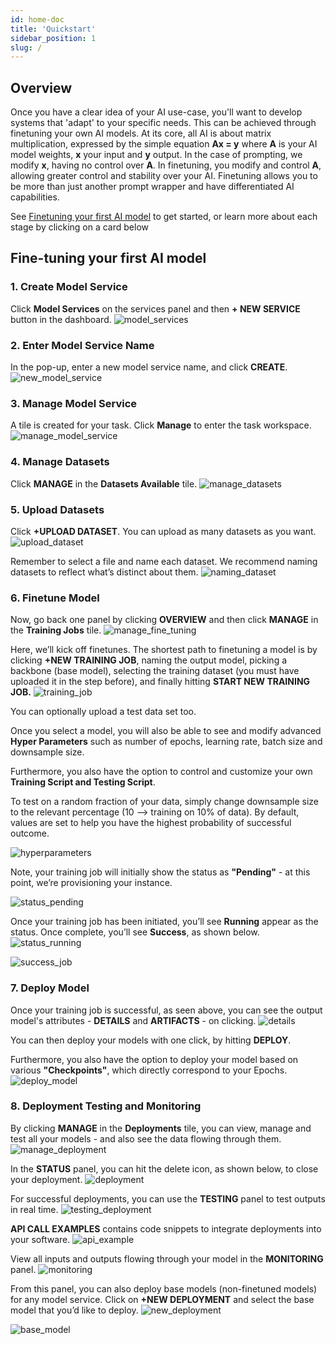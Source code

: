 ```yaml
---
id: home-doc
title: 'Quickstart'
sidebar_position: 1
slug: /
---
```


## Overview
Once you have a clear idea of your AI use-case, you'll want to develop systems that 'adapt' to your specific needs.
This can be achieved through finetuning your own AI models. At its core, all AI is about matrix multiplication, expressed by the simple equation **Ax = y** where **A** is your AI model weights, **x** your input and **y** output.
In the case of prompting, we modify **x**, having no control over **A**. In finetuning, you modify and control **A**, allowing greater control and stability over your AI.
Finetuning allows you to be more than just another prompt wrapper and have differentiated AI capabilities. 

See [Finetuning your first AI model](#finetuning-your-first-ai-model) to get started, or learn more about each stage by clicking on a card below


## Fine-tuning your first AI model

### **1. Create Model Service**
Click **Model Services** on the services panel and then **+ NEW SERVICE** button in the dashboard.
![model_services](/img/quickstart/model_services.png)
### **2. Enter Model Service Name** 
  In the pop-up, enter a new model service name, and click **CREATE**.
![new_model_service](/img/quickstart/new_model_service.png)


### **3. Manage Model Service**
A tile is created for your task. Click **Manage** to enter the task workspace.
![manage_model_service](/img/quickstart/manage_model_service.png)


### **4. Manage Datasets** 
Click **MANAGE** in the **Datasets Available** tile.
![manage_datasets](/img/quickstart/manage_datasets.png)


### **5. Upload Datasets** 
Click **+UPLOAD DATASET**. You can upload as many datasets as you want.
![upload_dataset](/img/quickstart/upload_dataset.png)

Remember to select a file and name each dataset. We recommend naming datasets to reflect what’s distinct about them.
![naming_dataset](/img/quickstart/naming_dataset.png)

### **6. Finetune Model** 
Now, go back one panel by clicking **OVERVIEW** and then click **MANAGE** in the **Training Jobs** tile.
![manage_fine_tuning](/img/quickstart/manage_fine_tuning.png)

Here, we’ll kick off finetunes. The shortest path to finetuning a model is by clicking **+NEW TRAINING JOB**, naming the output model, picking a backbone (base model), selecting the training dataset (you must have uploaded it in the step before), and finally hitting **START NEW TRAINING JOB.**
![training_job](/img/quickstart/training_job.png)

You can optionally upload a test data set too.

Once you select a model, you will also be able to see and modify advanced **Hyper Parameters** such as number of epochs, learning rate, batch size and downsample size.

Furthermore, you also have the option to control and customize your own **Training Script and Testing Script**.

To test on a random fraction of your data, simply change downsample size to the relevant percentage (10 —> training on 10% of data). By default, values are set to help you have the highest probability of successful outcome.

![hyperparameters](/img/quickstart/hyperparameters.png)

Note, your training job will initially show the status as **"Pending"** - at this point, we’re provisioning your instance.

![status_pending](/img/quickstart/status_pending.png)

Once your training job has been initiated, you’ll see **Running** appear as the status. Once complete, you’ll see **Success**, as shown below.
![status_running](/img/quickstart/status_running.png)

![success_job](/img/quickstart/success_job.png)

### **7. Deploy Model** 
Once your training job is successful, as seen above, you can see the output model's attributes - **DETAILS** and **ARTIFACTS** - on clicking.
![details](/img/quickstart/details.png)

You can then deploy your models with one click, by hitting **DEPLOY**.

Furthermore, you also have the option to deploy your model based on various **"Checkpoints"**, which directly correspond to your Epochs.
![deploy_model](/img/quickstart/deploy_model.png)


### **8. Deployment Testing and Monitoring** 
By clicking **MANAGE** in the **Deployments** tile, you can view, manage and test all your models - and also see the data flowing through them.
![manage_deployment](/img/quickstart/manage_deployment.png)

In the **STATUS** panel, you can hit the delete icon, as shown below, to close your deployment.
![deployment](/img/quickstart/deployment.png)

For successful deployments, you can use the **TESTING** panel to test outputs in real time.
![testing_deployment](/img/quickstart/testing_deployment.png)

**API CALL EXAMPLES** contains code snippets to integrate deployments into your software.
![api_example](/img/quickstart/api_example.png)

View all inputs and outputs flowing through your model in the **MONITORING** panel.
![monitoring](/img/quickstart/monitoring.png)

From this panel, you can also deploy base models (non-finetuned models) for any model service. Click on **+NEW DEPLOYMENT** and select the base model that you’d like to deploy.
![new_deployment](/img/quickstart/new_deployment.png)

![base_model](/img/quickstart/base_model.png)